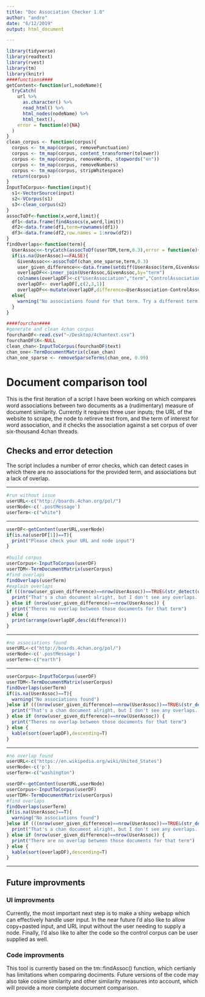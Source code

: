 ```yaml
---
title: "Doc Association Checker 1.0"
author: "andre"
date: "6/12/2019"
output: html_document

---
```


```r
library(tidyverse)
library(readtext)
library(rvest)
library(tm)
library(knitr)
####functions####
getContent<-function(url,nodeName){
  tryCatch(
    url %>%
      as.character() %>% 
      read_html() %>% 
      html_nodes(nodeName) %>% 
      html_text(), 
    error = function(e){NA}    
  )
}
clean_corpus <- function(corpus){
  corpus <- tm_map(corpus, removePunctuation)
  corpus <- tm_map(corpus, content_transformer(tolower))
  corpus <- tm_map(corpus, removeWords, stopwords("en"))
  corpus <- tm_map(corpus, removeNumbers)
  corpus <- tm_map(corpus, stripWhitespace)
  return(corpus)
}
InputToCorpus<-function(input){
  s1<-VectorSource(input)
  s2<-VCorpus(s1)
  s3<-clean_corpus(s2)
}
assocToDf<-function(x,word,limit){
  df1<-data.frame(findAssocs(x,word,limit))
  df2<-data.frame(df1,term=rownames(df1))
  df3<-data.frame(df2,row.names = 1:nrow(df2))
}
findOverlaps<-function(term){
  UserAssoc<<-tryCatch(assocToDf(userTDM,term,0.3),error = function(e){NA} )
  if(is.na(UserAssoc)==FALSE){
    GivenAssoc<<-assocToDf(chan_one_sparse,term,0.3)
    user_given_difference<<-data.frame(setdiff(UserAssoc$term,GivenAssoc$term))
    overlapDF<<-inner_join(UserAssoc,GivenAssoc,by="term")
    colnames(overlapDF)<-c("UserAssociation","term","ControlAssociation")
    overlapDF<- overlapDF[,c(2,3,1)]
    overlapDF<<-mutate(overlapDF,difference=UserAssociation-ControlAssociation)}
  else{
    warning("No associations found for that term. Try a different term or a bigger document")
  }
} 

####fourchan####
#generate and clean 4chan corpus
fourchanDF<-read.csv("~/Desktop/4chantext.csv")
fourchanDF$X<-NULL
clean_chan<-InputToCorpus(fourchanDF$text)
chan_one<-TermDocumentMatrix(clean_chan)
chan_one_sparse <- removeSparseTerms(chan_one, 0.99)
```

# Document comparison tool
This is the first iteration of a script I have been working on which compares word associations between two documents as a (rudimentary) measure of document similarity. Currently it requires three user inputs; the URL of the website to scrape, the node to retireve text from, and the term of interest for word association, and it checks the association against a set corpus of over six-thousand 4chan threads. 

## Checks and error detection 
The script includes a number of error checks, which can detect cases in which there are no associations for the provided term, and associations but a lack of overlap.

***
```r
#run without issue
userURL<-c("http://boards.4chan.org/pol/")
userNode<-c('.postMessage')
userTerm<-c("white")
```
***
```r
userDF<-getContent(userURL,userNode)
if(is.na(userDF[1])==T){
  print("Please check your URL and node input")
}
  
#build corpus
userCorpus<-InputToCorpus(userDF)
userTDM<-TermDocumentMatrix(userCorpus)
#find overlaps
findOverlaps(userTerm)
#explain overlaps
if (((nrow(user_given_difference)==nrow(UserAssoc))==TRUE&(str_detect(userURL,"chan")==TRUE))) {
  print("That's a chan document alright, but I don't see any overlaps. Try a different term or a larger document")
} else if (nrow(user_given_difference)==nrow(UserAssoc)) {
  print("Theres no overlap between those documents for that term")
} else {
  print(arrange(overlapDF,desc(difference)))
}

```
***
```r
#no associations found
userURL<-c("http://boards.4chan.org/pol/")
userNode<-c('.postMessage')
userTerm<-c("earth")
```
***
```r
userCorpus<-InputToCorpus(userDF)
userTDM<-TermDocumentMatrix(userCorpus)
findOverlaps(userTerm)
if(is.na(UserAssoc)==T){
  warning("No associations found")
}else if (((nrow(user_given_difference)==nrow(UserAssoc))==TRUE&(str_detect(userURL,"chan")==TRUE))) {
  print("That's a chan document alright, but I don't see any overlaps. Try a different term or a larger document")
} else if (nrow(user_given_difference)==nrow(UserAssoc)) {
  print("Theres no overlap between those documents for that term")
} else {
  kable(sort(overlapDF),descending=T)
}
```
***
```r
#no overlap found
userURL<-c("https://en.wikipedia.org/wiki/United_States")
userNode<-c('p')
userTerm<-c("washington")

```
```r
userDF<-getContent(userURL,userNode)
userCorpus<-InputToCorpus(userDF)
userTDM<-TermDocumentMatrix(userCorpus)
#find overlaps
findOverlaps(userTerm)
if(is.na(UserAssoc)==T){
  warning("No associations found")
}else if (((nrow(user_given_difference)==nrow(UserAssoc))==TRUE&(str_detect(userURL,"chan")==TRUE))) {
  print("That's a chan document alright, but I don't see any overlaps. Try a different term or a larger document")
} else if (nrow(user_given_difference)==nrow(UserAssoc)) {
  print("There are no overlap between those documents for that term")
} else {
  kable(sort(overlapDF),descending=T)
}
```

***
## Future improvments

### UI improvments
Currently, the most important next step is to make a shiny webapp which can effectively handle user input. In the near future I'd also like to allow copy+pasted input, and URL input without the user needing to supply a node. Finally, I'd also like to alter the code so the control corpus can be user supplied as well.

### Code improvments
This tool is currently based on the tm::findAssoc() function, which certianly has limitations when comparing dociments. Future versions of the code may also take cosine similarity and other similarity measures into account, which will provide a more complete document comparison.